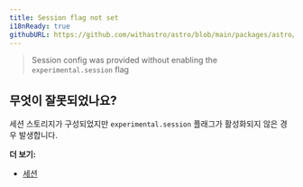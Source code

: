 ```yaml
---
title: Session flag not set
i18nReady: true
githubURL: https://github.com/withastro/astro/blob/main/packages/astro/src/core/errors/errors-data.ts
---
```


> Session config was provided without enabling the `experimental.session` flag

## 무엇이 잘못되었나요?
세션 스토리지가 구성되었지만 `experimental.session` 플래그가 활성화되지 않은 경우 발생합니다.

**더 보기:**
- [세션](/ko/guides/sessions/)
